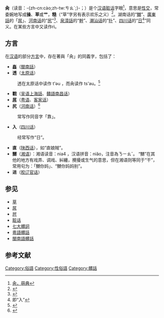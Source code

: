 {{About|汉语词语|这一词语的原义|性交}}
'''肏'''（读音：-{zh-cn:cào;zh-tw:ㄘㄠˋ;}-；{{lang-en|fuck}}）是个[[汉语|汉语]][[脏话|脏话]]字眼<ref>[https://www.moedict.tw/肏 肏，萌典]</ref>，意思是[[性交|性交]]，常委婉地写成'''操'''、'''草'''或'''艹'''，'''糙'''（“草”字另有表示欢乐之义）<ref>{{cite web|url=https://zh.moegirl.org.cn/W(%E7%BD%91%E7%BB%9C%E7%94%A8%E8%AF%AD)#|publisher=[[萌娘百科|萌娘百科]]|title=w(网络用语)}}</ref>。湖南话的“[[嬲|嬲]]”、[[廣東話|廣東話]]的「[[屌|屌]]」、[[河南话|河南话]]的“[[尻|尻]]”<ref>{{cite web |url=http://book.sina.com.cn/nzt/ele/city1000/101.shtml |title=粗口叫“我尻” |work=《中国城市的10000个细节》 |publisher=新浪读书 |date=2005-07-19 |accessdate=2015-07-12 |archiveurl=https://web.archive.org/web/20141220110226/http://book.sina.com.cn/nzt/ele/city1000/101.shtml |archivedate=2014-12-20 |deadurl=yes }}</ref>、[[泉漳話|泉漳話]]的“[[幹你娘|幹]]”、[[潮汕话|潮汕话]]的“[[扑|扑]]”、[[四川话|四川话]]的“[[日_(消歧义)|日]]<ref>即“入”</ref>”同义。在某些方言中又读作rì。

==方言==
在[[汉语|汉语]]的部分[[汉语方言|方言]]中，存在著與「肏」的同義字，包括了：
*'''[[幹你娘|姦]]'''（[[閩南話|閩南話]]）
*'''透'''（[[太原话|太原话]]）
: 透在太原话中读作 t'əu ，而肏读作 ts'au。<ref>{{cite book |editor=李荣，沈明纂 |title=太原方言字典 |date=1994.12 |publisher=江苏教育出版社 |isbn=7-5343-2294-4 |page=152}}</ref>
*'''戳'''（[[吴语|吴语]][[上海話|上海話]]、[[贛語|贛語]][[南昌话|南昌话]]）
*'''[[屌|屌]]'''（[[粤语|粤语]]、[[客家话|客家话]]）
*'''尻'''（[[河南话|河南话]]）<ref>{{cite web|url=http://book.sina.com.cn/nzt/ele/city1000/101.shtml |title=粗口叫“我尻” |work=《中国城市的1000个细节》 |publisher=新浪读书 |date=2005-07-19 |accessdate=2015-07-12 |archiveurl=https://web.archive.org/web/20141220110226/http://book.sina.com.cn/nzt/ele/city1000/101.shtml |archivedate=2014-12-20 |deadurl=yes }}</ref>
:常写作同音字「靠」。
*'''入'''（[[四川话|四川话]]）
:经常写作“日”。
*'''直'''（[[陕西话|陕西话]]），如“直娘賊”。
*'''嬲'''（[[湘语|湘语]]）：湘语读音：nia4 ，汉语拼音：niǎo，注音為ㄋㄧㄠˇ。 “嬲”在其他的地方有戏弄、调戏、糾纏，攪擾或生气的意思，但在湘语则等同于“干”，常用句为：「嬲你妈」、“嬲你妈妈别”。
*'''进'''（[[胶辽官话|胶辽官话]]）

== 参见 ==
*[[草|草]]
*[[屌|屌]]
*[[屄|屄]]
*[[脏话|脏话]]
*[[七大髒詞|七大髒詞]]
*[[粵語髒話|粵語髒話]]
*[[閩南語髒話|閩南語髒話]]

== 参考文献 ==
{{Wiktionary|肏|fuck}}
{{Reflist}}

[[Category:俗語|Category:俗語]]
[[Category:性俗語|Category:性俗語]]
[[Category:髒話|Category:髒話]]